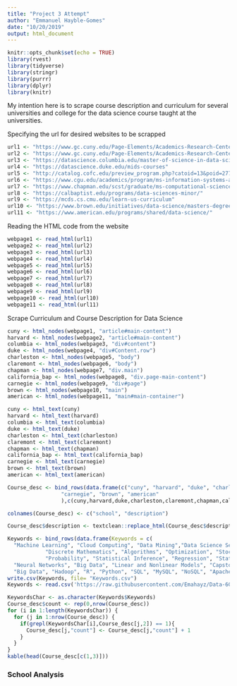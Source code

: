 ```yaml
---
title: "Project 3 Attempt"
author: "Emmanuel Hayble-Gomes"
date: "10/20/2019"
output: html_document
---
```


```r
knitr::opts_chunk$set(echo = TRUE)
library(rvest)
library(tidyverse)
library(stringr)
library(purrr)
library(dplyr)
library(knitr)
```

My intention here is to scrape course description and curriculum for several universities and college for the data science course taught at the universities.

Specifying the url for desired websites to be scrapped

```r
url1 <- "https://www.gc.cuny.edu/Page-Elements/Academics-Research-Centers-Initiatives/Masters-Programs/Data-Science/Curriculum-and-Courses"
url2 <- "https://www.gc.cuny.edu/Page-Elements/Academics-Research-Centers-Initiatives/Masters-Programs/Data-Science/Curriculum-and-Courses"
url3 <- "https://datascience.columbia.edu/master-of-science-in-data-science"
url4 <- "https://datascience.duke.edu/mids-courses"
url5 <- "http://catalog.cofc.edu/preview_program.php?catoid=13&poid=2778&hl=%22data+science%22&returnto=search"
url6 <- "https://www.cgu.edu/academics/program/ms-information-systems-and-technology/"
url7 <- "https://www.chapman.edu/scst/graduate/ms-computational-science.aspx"
url8 <- "https://calbaptist.edu/programs/data-sciences-minor/"
url9 <- "https://mcds.cs.cmu.edu/learn-us-curriculum"
url10 <- "https://www.brown.edu/initiatives/data-science/masters-degree/curriculum"
url11 <- "https://www.american.edu/programs/shared/data-science/"
```

Reading the HTML code from the website

```r
webpage1 <- read_html(url1)
webpage2 <- read_html(url2)
webpage3 <- read_html(url3)
webpage4 <- read_html(url4)
webpage5 <- read_html(url5)
webpage6 <- read_html(url6)
webpage7 <- read_html(url7)
webpage8 <- read_html(url8)
webpage9 <- read_html(url9)
webpage10 <- read_html(url10)
webpage11 <- read_html(url11)
```

Scrape Curriculum and Course Description for Data Science
```r
cuny <- html_nodes(webpage1, "article#main-content")
harvard <- html_nodes(webpage2, "article#main-content")
columbia <- html_nodes(webpage3, "div#content")
duke <- html_nodes(webpage4, "div#Content.row")
charleston <- html_nodes(webpage5, "body")
claremont <- html_nodes(webpage6, "body")
chapman <- html_nodes(webpage7, "div.main")
california_bap <- html_nodes(webpage8, "div.page-main-content")
carnegie <- html_nodes(webpage9, "div#page")
brown <- html_nodes(webpage10, "main")
american <- html_nodes(webpage11, "main#main-container")
```


```r
cuny <- html_text(cuny)
harvard <- html_text(harvard)
columbia <- html_text(columbia)
duke <- html_text(duke)
charleston <- html_text(charleston)
claremont <- html_text(claremont)
chapman <- html_text(chapman)
california_bap <- html_text(california_bap)
carnegie <- html_text(carnegie)
brown <- html_text(brown)
american <- html_text(american)
```


```r
Course_desc <- bind_rows(data.frame(c("cuny", "harvard", "duke", "charleston", "claremont", "chapman", "california_bap",
                 "carnegie", "brown", "american"
                 ),c(cuny,harvard,duke,charleston,claremont,chapman,california_bap, carnegie, brown,american)))

colnames(Course_desc) <- c("school", "description")

Course_desc$description <- textclean::replace_html(Course_desc$description)

Keywords <- bind_rows(data.frame(Keywords = c(
  "Machine Learning", "Cloud Computing", "Data Mining","Data Science Seminar", "Numerical Linear Algebra",
            "Discrete Mathematics", "Algorithms", "Optimization", "Stochastic",
            "Probability", "Statistical Inference", "Regression", "Statistical Modeling", "Data Mining", "Software Design","Natural Language Processing", "NLP",
  "Neural Networks", "Big Data", "Linear and Nonlinear Models", "Capstone", "Tableau", "Mathematics and Statistics", "Computer Science", "Engineering",
  "Big Data", "Hadoop", "R", "Python", "SQL", "MySQL", "NoSQL", "Apache Spark")))
write.csv(Keywords, file= "Keywords.csv")
Keywords <- read.csv('https://raw.githubusercontent.com/Emahayz/Data-607-Class/master/Keywords.csv')
```


```r
KeywordsChar <- as.character(Keywords$Keywords)
Course_desc$count <- rep(0,nrow(Course_desc))
for (i in 1:length(KeywordsChar)) {
  for (j in 1:nrow(Course_desc)) {
    if(grepl(KeywordsChar[i],Course_desc[j,2]) == 1){
      Course_desc[j,"count"] <- Course_desc[j,"count"] + 1
    }
  }
}
kable(head(Course_desc[c(1,3)]))
```

### School Analysis

```r

```
